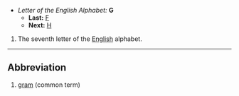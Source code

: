 *''Letter of the English Alphabet:'' '''G'''
**'''Last:''' [[F]]
**'''Next:''' [[H]]

#The seventh letter of the [[English]] alphabet.
----
==Abbreviation==

# [[gram]] (common term)